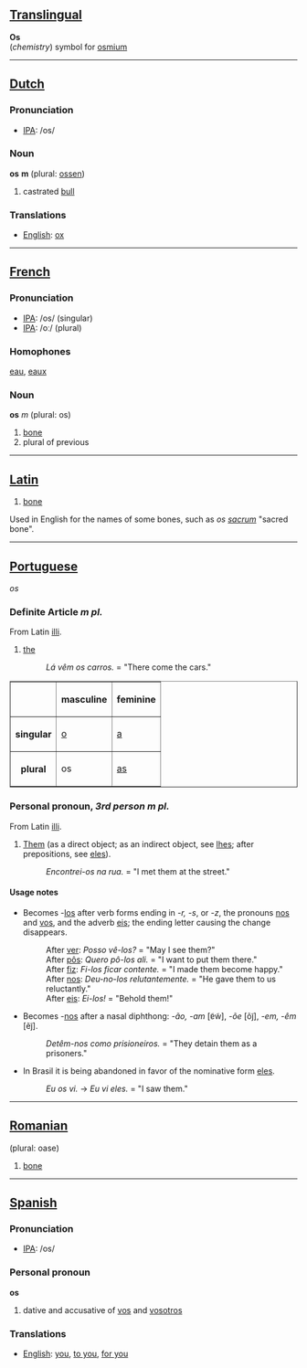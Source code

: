 ==[[Translingual]]==

'''Os'''<br>(''chemistry'') symbol for [[osmium]]

----

==[[Dutch]]==

=== Pronunciation ===
*[[w:IPA|IPA]]: /os/

=== Noun ===

'''os''' '''m''' (plural: [[ossen]])

#castrated [[bull]]

=== Translations ===
*[[English]]: [[ox]]

----

==[[French]]==

=== Pronunciation ===
*[[w:IPA|IPA]]: /os/ (singular)
*[[w:IPA|IPA]]: /oː/ (plural)

=== Homophones ===

[[eau]], [[eaux]]

=== Noun ===

'''os''' ''m'' (plural: os)

# [[bone]]
# plural of previous

----

==[[Latin]]==

# [[bone]]

Used in English for the names of some bones, such as ''os [[sacrum]]'' "sacred bone".

----

==[[Portuguese]]==
''os''
===Definite Article ''m'' ''pl.''===
From Latin [[illi]].
#[[the]]
#:''Lá vêm os carros.'' = "There come the cars."

<table border="1">
<tr><th></th><th>masculine</th><th>feminine</th></tr>
<tr><th>singular</th><td>[[o]]</td><td>[[a]]</td></tr>
<tr><th>plural</th><td>os</td><td>[[as]]</td></tr>
</table>
===Personal pronoun, ''3rd person'' ''m'' ''pl.''===
From Latin [[illi]].
#[[Them]] (as a direct object; as an indirect object, see [[lhes]]; after prepositions, see [[eles]]).
#:''Encontrei-os na rua.'' = "I met them at the street."
====Usage notes====
*Becomes -[[los]] after verb forms ending in ''-r, -s'', or ''-z'', the pronouns [[nos]] and [[vos]], and the adverb [[eis]]; the ending letter causing the change disappears.
*:After [[ver]]: ''Posso vê-los?'' = "May I see them?"
*:After [[por|pôs]]: ''Quero pô-los ali.'' = "I want to put them there."
*:After [[fazer|fiz]]: ''Fi-los ficar contente.'' = "I made them become happy."
*:After [[nos]]: ''Deu-no-los relutantemente.'' = "He gave them to us reluctantly."
*:After [[eis]]: ''Ei-los!'' = "Behold them!"
*Becomes -[[nos]] after a nasal diphthong: ''-ão, -am'' [&#592;&#771;w&#771;], ''-õe'' [õj&#771;], ''-em, -êm'' [e&#771;j&#771;].
*:''Detêm-nos como prisioneiros.'' = "They detain them as a prisoners."
*In Brasil it is being abandoned in favor of the nominative form [[eles]].
*:''Eu os vi.'' &rarr; ''Eu vi eles.'' = "I saw them."

----

==[[Romanian]]==

(plural: oase)

# [[bone]]

----

==[[Spanish]]==

=== Pronunciation ===
*[[w:IPA|IPA]]: /os/


=== Personal pronoun ===

'''os'''

# dative and accusative of [[vos]] and [[vosotros]]

=== Translations ===

*[[English]]: [[you]], [[to you]], [[for you]]